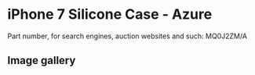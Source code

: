 
# iPhone 7 Silicone Case - Azure

Part number, for search engines, auction websites and such: MQ0J2ZM/A

## Image gallery

<div style={{ width: "768px" }}>
  <GalleryComponent
    images={[
      {
        original: "/everysource/MQ0J2.webp",
        thumbnail: "/everypreview/MQ0J2.webp",
      },
      {
        original: "/everysource/MQ0J2_AV1_GOLD.webp",
        thumbnail: "/everypreview/MQ0J2_AV1_GOLD.webp",
      },
      {
        original: "/everysource/MQ0J2_AV1_JET_BLACK.webp",
        thumbnail: "/everypreview/MQ0J2_AV1_JET_BLACK.webp",
      },
      {
        original: "/everysource/MQ0J2_AV1_RED.webp",
        thumbnail: "/everypreview/MQ0J2_AV1_RED.webp",
      },
      {
        original: "/everysource/MQ0J2_AV1_SILVER.webp",
        thumbnail: "/everypreview/MQ0J2_AV1_SILVER.webp",
      },
      {
        original: "/everysource/MQ0J2_AV2.webp",
        thumbnail: "/everypreview/MQ0J2_AV2.webp",
      }
    ]}
  />
</div>